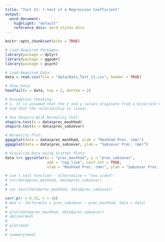 ```yaml
---
title: "Test 11: t-test of a Regression Coefficient"
output:
  word_document:
    highlight: "default"
    reference_docx: word_styles.docx
---
```


```r
knitr::opts_chunk$set(echo = TRUE)
```

```r
# Load Required Packages:
library(package = dplyr)
library(package = ggpubr)
library(package = psych)

# Load Required Data:
data = read.csv(file = "data/Data_Test_11.csv", header = TRUE)

# Show Data:
headTail(x = data, top = 2, bottom = 2)
```

```r
# Assumption Checking:
# 1. It is assumed that the x and y values originate from a bivariate normal distribution,
# and that the relationship is linear.

# Use Shapiro-Wilk Normality Test:
shapiro.test(x = data$prec_mashhad)
shapiro.test(x = data$prec_sabzevar)

# Normality Plot:
ggqqplot(data = data$prec_mashhad, ylab = "Mashhad Prec. (mm)")
ggqqplot(data = data$prec_sabzevar, ylab = "Sabzevar Prec. (mm)")

# Visualize Data Using Scatter Plots:
data %>% ggscatter(x = "prec_mashhad", y = "prec_sabzevar", 
                   add = "reg.line", conf.int = TRUE,
                   xlab = "Mashhad Prec. (mm)", ylab = "Sabzevar Prec. (mm)")
```

```r
# use t.test function - alternative = "two.sided":
# cor(data$prec_mashhad, data$prec_sabzevar)
# 
# cor.test(data$prec_mashhad, data$prec_sabzevar)

corr.p(r = 0.32, n = 18)
# mod <- lm(formula = prec_sabzevar ~ prec_mashhad, data = data)
# 
# plot(data$prec_mashhad, data$prec_sabzevar)
# abline(mod)
# 
# plot(mod)
# 
# summary(mod)


```
